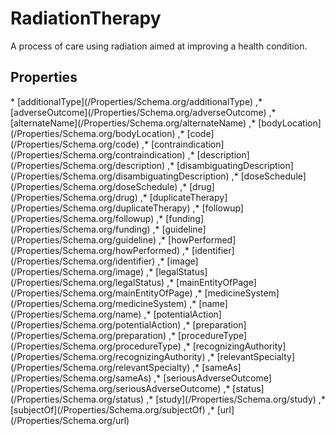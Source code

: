 
# RadiationTherapy

A process of care using radiation aimed at improving a health condition.

## Properties

<Grid>
* [additionalType](/Properties/Schema.org/additionalType)
,* [adverseOutcome](/Properties/Schema.org/adverseOutcome)
,* [alternateName](/Properties/Schema.org/alternateName)
,* [bodyLocation](/Properties/Schema.org/bodyLocation)
,* [code](/Properties/Schema.org/code)
,* [contraindication](/Properties/Schema.org/contraindication)
,* [description](/Properties/Schema.org/description)
,* [disambiguatingDescription](/Properties/Schema.org/disambiguatingDescription)
,* [doseSchedule](/Properties/Schema.org/doseSchedule)
,* [drug](/Properties/Schema.org/drug)
,* [duplicateTherapy](/Properties/Schema.org/duplicateTherapy)
,* [followup](/Properties/Schema.org/followup)
,* [funding](/Properties/Schema.org/funding)
,* [guideline](/Properties/Schema.org/guideline)
,* [howPerformed](/Properties/Schema.org/howPerformed)
,* [identifier](/Properties/Schema.org/identifier)
,* [image](/Properties/Schema.org/image)
,* [legalStatus](/Properties/Schema.org/legalStatus)
,* [mainEntityOfPage](/Properties/Schema.org/mainEntityOfPage)
,* [medicineSystem](/Properties/Schema.org/medicineSystem)
,* [name](/Properties/Schema.org/name)
,* [potentialAction](/Properties/Schema.org/potentialAction)
,* [preparation](/Properties/Schema.org/preparation)
,* [procedureType](/Properties/Schema.org/procedureType)
,* [recognizingAuthority](/Properties/Schema.org/recognizingAuthority)
,* [relevantSpecialty](/Properties/Schema.org/relevantSpecialty)
,* [sameAs](/Properties/Schema.org/sameAs)
,* [seriousAdverseOutcome](/Properties/Schema.org/seriousAdverseOutcome)
,* [status](/Properties/Schema.org/status)
,* [study](/Properties/Schema.org/study)
,* [subjectOf](/Properties/Schema.org/subjectOf)
,* [url](/Properties/Schema.org/url)

</Grid>

